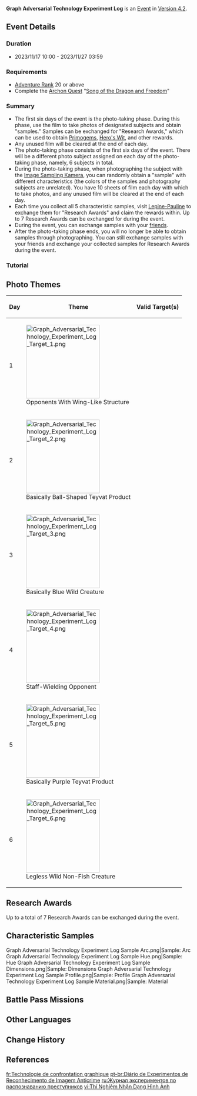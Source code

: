 {{Event Tabs
|gallery = false
}}
{{Event
|name              = Graph Adversarial Technology Experiment Log
|image             = Graph Adversarial Technology Experiment Log.png
|type              = In-Game
|group             = Kamera
|time_known        = yes
|time_start        = 2023-11-17 10:00:00
|time_end          = 2023-11-27 03:59:59
|link              = https://www.hoyolab.com/article/22994914
|link2             = 
|link2name         = 
}}
{{Description|On the streets of Fontaine's [[Quartier Lyonnais]], you and Paimon encounter a strange engineer. She is currently researching the profound subject of "Graph Adversarial Technology," and urgently requires the help of Adventurers...}}
'''Graph Adversarial Technology Experiment Log''' is an [[Event]] in [[Version 4.2]].

==Event Details==
===Duration===
* 2023/11/17 10:00 - 2023/11/27 03:59

===Requirements===
* [[Adventure Rank]] 20 or above
* Complete the [[Archon Quest]] "[[Song of the Dragon and Freedom]]"

===Summary===
* The first six days of the event is the photo-taking phase. During this phase, use the film to take photos of designated subjects and obtain "samples." Samples can be exchanged for "Research Awards," which can be used to obtain [[Primogem]]s, [[Hero's Wit]], and other rewards.
* Any unused film will be cleared at the end of each day.
* The photo-taking phase consists of the first six days of the event. There will be a different photo subject assigned on each day of the photo-taking phase, namely, 6 subjects in total.
* During the photo-taking phase, when photographing the subject with the [[Image Sampling Kamera]], you can randomly obtain a "sample" with different characteristics (the colors of the samples and photography subjects are unrelated). You have 10 sheets of film each day with which to take photos, and any unused film will be cleared at the end of each day.
* Each time you collect all 5 characteristic samples, visit [[Lepine-Pauline]] to exchange them for "Research Awards" and claim the rewards within. Up to 7 Research Awards can be exchanged for during the event.
* During the event, you can exchange samples with your [[friend]]s.
* After the photo-taking phase ends, you will no longer be able to obtain samples through photographing. You can still exchange samples with your friends and exchange your collected samples for Research Awards during the event.

===Tutorial===
{{Tutorial
|image1   = Tutorial Graph Adversarial Technology Experiment Log 1.png
|text1    = During the event, use the Image Sampling Kamera to take pictures of targets that Lepine-Pauline points out to randomly obtain a special "sample." You can take a total of 10 shots per day, and these will be {{Color|help|reset the next day}}.
|image2   = Tutorial Graph Adversarial Technology Experiment Log 2.png
|text2    = You can exchange samples with your friends during this event.
}}

==Photo Themes==
{|class="article-table tdc1 tdc2"
!Day
!Theme
!Valid Target(s)
|-
|1
|[[File:Graph Adversarial Technology Experiment Log Target 1.png|200px]]<br>Opponents With Wing-Like Structure
|{{Column|2|{{Enemy List|1=Aeonblight Drake; Ruin Drake: Skywatch; Anemo Slime; Large Anemo Slime; Consecrated Flying Serpent; Consecrated Red Vulture; Spirit of Omen: Wind Glede; Red Vulture; Cryo Cicin; Hydro Cicin; Electro Cicin; Jadeplume Terrorshroom; Winged Cryoshroom; Winged Dendroshroom; Rhodeia of Loch{text = Oceanid}; Hydro Mimic Crane; Hydro Mimic Raptor; Hydro Mimic Mallard; Hydro Mimic Finch; Thunder Manifestation; Anemo Hypostasis; Stormterror Dvalin{text = Dvalin} |x=0}}}}
|-
|2
|[[File:Graph Adversarial Technology Experiment Log Target 2.png|200px]]<br>Basically Ball-Shaped Teyvat Product
|{{Column|2|{{Item List|1=Ajilenakh Nut;Apple;Berry;Bird Egg;Bulle Fruit;Cabbage;Dandelion Seed;Flaming Flower Stamen{link = Flaming Flower $ text = Flaming Flower $ ref = <ref group="Note">Certain Flaming Flowers, such as those near [[Garden of Endless Pillars]], are not valid targets.</ref>};Harra Fruit;Lumidouce Bell;Mist Flower Corolla{link = Mist Flower $ text = Mist Flower};Pinecone;Potato;Romaritime Flower;Sango Pearl;Sunsettia;Tomato;Valberry;Wolfhook|size=30}}}}
|-
|3
|[[File:Graph Adversarial Technology Experiment Log Target 3.png|200px]]<br>Basically Blue Wild Creature
|{{Column|2|{{Item List|Emerald Finch;Dusk Bird;Snow-Winged Goose;Flatcrest Fulmar;Violetgold Angler Gull;Slate Umbrellafinch;Bluecrown Finch;Bluethunder Weasel;Leisurely Otter;Blue-Fin Bass;Floating Ray;Aizen Medaka;Crystalfish;Lunged Stickleback;Venomspine Fish;Snowstrider;Formalo Ray;Lazurite Axe Marlin;Streaming Axe Marlin;Rippling Heartfeather Bass;Maintenance Mek: Platinum Collection;Hydro Crystalfly;Cryo Crystalfly;Sunny Loach;Blue Frog;Ocean Crab;Blue Horned Lizard;Marrow Lizard;Adorned Unagi;Deep Sea Unagi;Lucklight Fly|type=Wildlife|size=30}}}}
|-
|4
|[[File:Graph Adversarial Technology Experiment Log Target 4.png|200px]]<br>Staff-Wielding Opponent
|{{Column|2|{{Enemy List|1=Hilichurl Fighter; Hilichurl Berserker; Wooden Shield Hilichurl Guard; Ice Shield Hilichurl Guard; Rock Shield Hilichurl Guard; Hydro Samachurl; Anemo Samachurl; Electro Samachurl; Dendro Samachurl; Cryo Samachurl; Geo Samachurl; Pyro Abyss Mage; Hydro Abyss Mage; Electro Abyss Mage; Cryo Abyss Mage; Shadowy Husk: Standard Bearer; Shadowy Husk: Line Breaker; Fatui Skirmisher - Geochanter Bracer; Wind Operative; Veteran Wind Operative; Frost Operative; Veteran Frost Operative; Assault Specialist Mek; Annihilation Specialist Mek; Icewind Suite{ref = <ref group="Note">To be considered a valid target, either the Dirge of Coppelia or Nemesis of Coppelius must be challenged by talking to Maillardet.</ref>}; Eremite Daythunder; Treasure Hoarders: Seaman|x=0}}}}
|-
|5
|[[File:Graph Adversarial Technology Experiment Log Target 5.png|200px]]<br>Basically Purple Teyvat Product
|{{Column|2|{{Item List|1=Amakumo Fruit; Amethyst Lump; Amethyst Lump{text = Violet Crystal $ ref = <ref group="Note">This is the unbroken ore of [[Amethyst Lump]]s. Once broken, they will be identified as "Amethyst Lump" instead.</ref>}; Crystal Marrow; Electro Crystal; Electro Crystal{text = Tourmaline $ link = Tourmaline $  ref = <ref group="Note">This is the unbroken ore of [[Electro Crystal]]s. Once broken, they will be identified as "Electro Crystal" instead.</ref>}; Horsetail; Lavender Melon; Lumidouce Bell; Naku Weed; Onikabuto; Pluie Lotus; Rukkhashava Mushrooms; Sakura Bloom; Sango Pearl; Sumeru Rose; Tidalga{ref = <ref group="Note">Only the purple variant of Tidalga will qualify. The blue variant will not register.</ref>}; Violetgrass; Viparyas; Wolfhook|size=30}}}}
|-
|6
|[[File:Graph Adversarial Technology Experiment Log Target 6.png|200px]]<br>Legless Wild Non-Fish Creature
|{{Column|2|{{Enemy List|Flying Serpent|x=0}}{{Item List|Geo Crystalfly; Electro Crystalfly; Anemo Crystalfly; Cryo Crystalfly; Hydro Crystalfly; Dendro Crystalfly; Deep Sea Unagi; Adorned Unagi; Red-Finned Unagi; Quicksand Eel|size=30}}}}
|}
{{Reflist|note=1}}

==Research Awards==
Up to a total of 7 Research Awards can be exchanged during the event.
{{Card List|Primogem*60;Mora*30,000;Hero's Wit*3;Mystic Enhancement Ore*6|delim=;|show_caption=1}}

==Characteristic Samples==
<gallery size=150>
Graph Adversarial Technology Experiment Log Sample Arc.png|Sample: Arc
Graph Adversarial Technology Experiment Log Sample Hue.png|Sample: Hue
Graph Adversarial Technology Experiment Log Sample Dimensions.png|Sample: Dimensions
Graph Adversarial Technology Experiment Log Sample Profile.png|Sample: Profile
Graph Adversarial Technology Experiment Log Sample Material.png|Sample: Material
</gallery>

==Battle Pass Missions==
{{Battle Pass Missions
|name     = Whirling Waltz
|mission1 = {{Color|[Event]}} Exchange 6 Research Awards in the Graph Adversarial Technology Experiment Log event
|exp1     = 1,500
}}

==Other Languages==
{{Other Languages
|en      = Graph Adversarial Technology Experiment Log
|zhs     = 图形对抗实验录
|zhs_rm  = Túxíng Duìkàng Shíyàn-lù
|zht     = 圖形對抗實驗錄
|zht_rm  = Túxíng Duìkàng Shíyàn-lù
|zh_tl   = 
|ja      = 画像認識実験レポート
|ja_rm   = Gazou Ninshiki Jikken Repooto<ref>YouTube: [https://youtu.be/e0mDLJjCfII Ver.4.2{{ja|「罪人の円舞曲」予告番組}}]</ref>
|ja_tl   = 
|ko      = 이미지 {{tt|식별 연구|識別硏究}}
|ko_tl   = 
|es      = Contraste gráfico experimental
|es_tl   = Graphic Experimental Contention
|fr      = Technologie de confrontation graphique
|fr_tl   = Technology of Graphic Confrontation
|ru      = Журнал экспериментов по распознаванию преступников
|ru_tl   = Journal of Criminal Recognition Experiments
|th      = บันทึกทดลองแบบร่างคู่สี
|th_rm   = 
|th_tl   = 
|vi      = Thí Nghiệm Nhận Dạng Hình Ảnh
|vi_tl   = 
|de      = Experimentaufzeichnungen zu grafischen Gegenmaßnahmen
|de_tl   = Experiment Records for graphical Countermeasures
|id      = Catatan Eksperimen Pengenalan Gambar Anti-Kriminal
|id_tl   = Anti-Criminal Image Recognition Experiment Note
|pt      = Diário de Experimentos de Reconhecimento de Imagem Anticrime
|pt_tl   = 
|tr      = Suç Karşıtı Görüntü Teknolojisi Deney Kayıtları
|tr_tl   = Anti-Criminal Image Technology Experiment Logs
|it      = Registro di sperimentazione sul confronto delle immagini
|it_tl   = Experimentation Log on Image Comparison
}}

==Change History==
{{Change History|4.2}}

==References==
{{Reflist}}

[[fr:Technologie de confrontation graphique]]
[[pt-br:Diário de Experimentos de Reconhecimento de Imagem Anticrime]]
[[ru:Журнал экспериментов по распознаванию преступников]]
[[vi:Thí Nghiệm Nhận Dạng Hình Ảnh]]